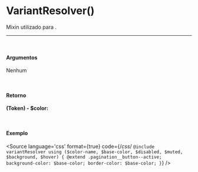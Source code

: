 
<Meta title="Utils/Sass/VariantResolver()"/>

# VariantResolver()

Mixin utilizado para .

<hr />
<br />

#### Argumentos

Nenhum

<br />

#### Retorno

**(Token) - $color:** 

<br />

#### Exemplo

<Story name="VariantResolver">
</Story>

<Source
	language='css'
	format={true}
	code={/*css*/ `
  @include variantResolver using ($color-name, $base-color, $disabled, $muted, $background, $hover) {
    @extend .pagination__button--active;
    background-color: $base-color;
    border-color: $base-color;
  }
`}
/>
